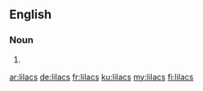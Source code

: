 ==English==

===Noun===
{{head|en|plural}}

# {{plural of|lilac|lang=en}}

[[ar:lilacs]]
[[de:lilacs]]
[[fr:lilacs]]
[[ku:lilacs]]
[[my:lilacs]]
[[fi:lilacs]]